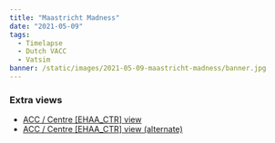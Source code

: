 ```yaml
---
title: "Maastricht Madness"
date: "2021-05-09"
tags:
  - Timelapse
  - Dutch VACC
  - Vatsim
banner: /static/images/2021-05-09-maastricht-madness/banner.jpg
---
```


<Youtube id="hPLZRuHAfrU" />

### Extra views

- [ACC / Centre [EHAA_CTR] view](https://youtu.be/jlZHmcbUyCs)
- [ACC / Centre [EHAA_CTR] view (alternate)](https://youtu.be/RP_5WL6AIfM)
